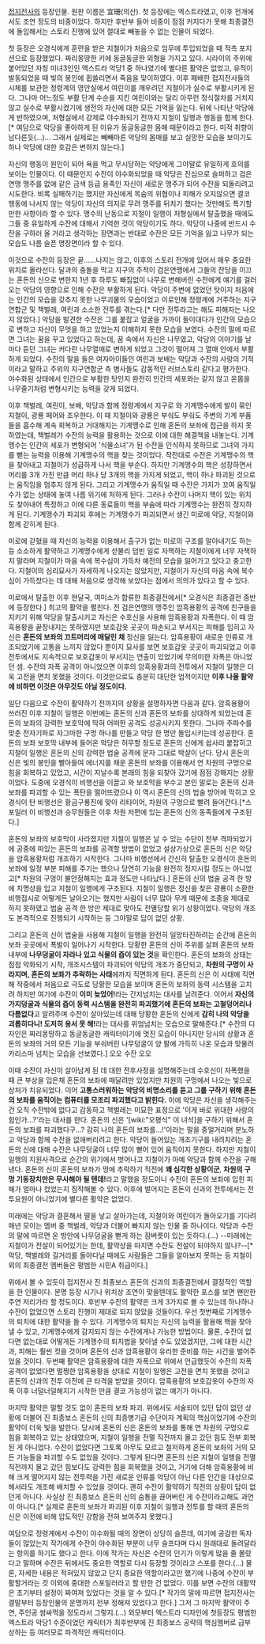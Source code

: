 [[접지전사]]의 등장인물. 원판 이름은 宜珊(의산). 첫 등장에는 엑스트라였고, 이후 전개에서도 조연 정도의 비중이었다. 하지만 후반부 들어 비중이 점점 커지다가 못해 최종결전에 돌입해서는 스토리 진행에 있어 절대로 빼놓을 수 없는 인물이 되었다.

첫 등장은 오경식에게 훈련을 받은 지철이가 처음으로 임무에 투입되었을 때 적측 포지션으로 등장했었다. 짜리몽땅한 키에 동글동글한 외형을 가지고 있다. 시라이의 주위에 붙어있던 자칭 미녀3인인 엑스트라 악당1 중 하나였기에 별다른 활약은 없었고, 유적이 발동되었을 때 빛의 봉인에 휩쓸리면서 죽음을 맞이하였다. 이후 패배한 접지전사들의 시체를 보관한 정령계의 영안실에서 여린이를 깨우려던 지철이가 실수로 부활시키게 된다. 그나마 어느정도 부활 단계 수순을 지킨 여린이와는 달리 아무런 정식절차를 거치지 않고 실수로 부활시켰기에 생전의 자신에 대한 모든 기억을 잃는다. 뒤에 나타난 악당에게 반하였으며, 처형실에서 강제로 야수화되기 전까지 지철이 일행과 행동을 함께 한다.[* 여담으로 악당을 좋아하게 된 이유가 동글동글한 몸매 때문이라고 한다. 미적 취향이 남다른듯(...)... 그래서 실제로는 빼빼마른 악당의 몸매를 보고 실망한 모습을 보이기도 하나 악당에 대한 호감은 변하지 않는다.]

자신의 행동이 원인이 되어 욕을 먹고 무시당하는 악당에게 그야말로 유일하게 호의를 보이는 인물이다. 이 때문인지 수잔이 야수화되었을 때 악당은 진심으로 슬퍼하고 검은연맹 맹주를 없애 같은 금색 등급 용족인 자신이 새로운 맹주가 되어 수잔을 되돌리려고 시도한다. 비록 실패하기는 했지만 자신에게 목숨의 위협이나 피해가 오지않으면 결코 행동에 나서지 않는 악당이 자신의 의지로 무려 맹주를 뒤치기 했다는 것만해도 특기할만한 사항이라 할 수 있다. 맹수의 난동으로 지철이 일행이 처형실에서 탈출했을 때에도 그들 중 유일하게 수잔에 대해서 기억한 것이 악당이기도 하다. 악당이 나중에 반드시 수잔을 구하러 올 거라고 생각하는 장면과는 반대로 수잔은 모든 기억을 잃고 나무가 되는 모습도 나름 슬픈 명장면이라 할 수 있다.

이것으로 수잔의 등장은 끝......나지는 않고, 이후의 스토리 전개에 있어서 매우 중요한 위치로 올라선다. 달과의 충돌을 막고 지구의 주적이 검은연맹에서 그들의 잔당을 이끄는 혼돈의 신으로 변한지 1년 후 하루도 빠짐없이 나무로 변해버린 수잔에게 얘기를 걸러오는 악당의 영향으로 인해 수잔은 부활하게 된다. 악당이 주변에 없었던 탓이지 처음에는 인간의 모습을 갖추지 못한 나무괴물의 모습이었고 이로인해 정령계에 거주하는 지구연합군 및 책벌레, 여린과 소소한 전투를 겪는다.[* 다만 전투라고는 해도 피해자는 나오지 않았다.] 악당을 발견한 수잔은 그를 붙잡고 얼굴을 가까이 들이대다가 인간의 모습으로 변하고 자신이 무엇을 하고 있었는지 이해하지 못한 모습을 보였다. 수잔의 말에 따르면 그녀는 꿈을 꾸고 있었다고 하는데, 꿈 속에서 자신은 나무였고, 악당의 이야기를 날마다 듣던 그녀는 커다란 나무열매로 변하게 되었고 그것이 떨어져 그 열매 안에서 부활하게 되었다. 수잔의 말을 들은 여자아이들인 여린과 보배는 악당과 수잔의 사랑의 기적이라고 말하고 주위의 지구연합군 측 병사들도 감동적인 러브스토리 같다고 평가한다. 야수화된 상태에서 인간으로 부활한 탓인지 완전히 인간의 세포와는 같지 않고 온몸을 나무줄기처럼 변형시키는 능력을 갖게 되었다.

이후 책벌레, 여린이, 보배, 악당과 함께 정령계에서 지구로 와 기계맹수에게 발이 묶인 지철이, 광룡 페어와 조우한다. 이 때 지철이와 광룡은 부숴도 부숴도 주변의 기계 부품들을 흡수해 계속 회복하고 거대해지는 기계맹수로 인해 혼돈의 보좌에 접근을 하지 못하였는데, 책벌레가 수잔의 능력을 활용하는 것으로 이에 대한 해결책을 내놓는다. 기계맹수는 인간의 세포가 변형되어 '식물소녀'가 된 수잔을 인식하지 못하므로 그녀의 가지를 뻗는 능력을 이용해 기계맹수의 핵을 찾는 것이었다. 작전대로 수잔은 기계맹수의 핵을 찾아내고 지철이가 성급하게 나서 핵을 부순다. 하지만 기계맹수의 핵은 성장하면서 머리를 3개 가진 만큼 머리 하나 당 3개의 핵을 가지게 되었고, 핵이 하나 파괴된 것으로는 움직임을 멈추지 않게 된다. 그리고 기계맹수가 움직일 때 수잔은 가지가 꼬여 움직일 수가 없는 상태에 놓여 나름 위기에 처하게 된다. 그러나 수잔이 나머지 핵이 있는 위치도 찾아내어 특정하고 이에 다른 동료들이 핵을 부숨에 따라 기계맹수는 완전히 정지하게 된다. 기계맹수가 파괴되 후에는 기계맹수가 파괴되면서 생긴 미로에 악당, 지철이와 함께 갇히게 된다.

미로에 갇혔을 때 자신의 능력을 이용해서 출구가 없는 미로의 구조를 알아내기도 하는 등 소소하게 활약하고 기계맹수에게 섣불리 덤빈 일로 자책하는 지철이에게 너무 자책하지 말라며 지철이가 마음 속에 복수심이 가득차 예전의 모습을 잃어가고 있다고 충고한다. 지철이의 심리묘사가 자세하게 나오지는 않았지만, 지철이가 자신의 마음 속에 복수심이 가득찼다는 데 대해 처음으로 생각해 보았다는 점에서 의의가 있다고 할 수 있다.

미로에서 탈출한 이후 현달국, 여미소가 합류한 최종결전에서[* 오경식은 최종결전 중반에 등장한다.] 최고의 활약을 펼친다. 전 검은연맹의 맹주인 암흑용황의 공격에 친구들을 지키기 위해 악당을 탈출시키고 자신은 수호신을 사용해 암흑용황과 자폭한다. 이 때 암흑용황을 끝장내지는 못하였지만 보호갑옷 곳곳이 파손되고 부서지는 피해를 입히고 자신은 '''혼돈의 보좌의 끄트머리에 매달린 채''' 정신을 잃는다. 암흑용황이 새로운 인류로 개조되었기에 고통을 느끼지 않았다 뿐이지 묘사를 보면 보호갑옷 곳곳이 파괴되었고 이후 전투에서도 지속적으로 보호갑옷이 부서지는 연출이 있었기에 무의미한 자폭은 아니었던 셈. 수잔의 자폭 공격이 아니었으면 이후의 암흑용황과의 전투에서 지철이 일행은 더욱 고전을 면치 못했을 것이다. 이것만으로도 충분히 대단한 업적이지만 '''이후 나올 활약에 비하면 이것은 아무것도 아닐 정도이다.'''

일단 다음으로 수잔이 활약하기 전까지의 상황을 설명하자면 다음과 같다. 암흑용황이 쓰러진 이후 지철이 일행은 이번에는 혼돈의 신과 혼돈의 보좌를 상대하게 되었는데 혼돈의 보좌의 강력한 보호막에 막혀 어떠한 공격도 성공시키지 못한다. 그나마 주파수를 맞춘 전자기파로 자그마한 구멍 하나를 만들고 악당 한 명만 돌입시키는데 성공한다. 혼돈의 보좌 보호막 내부에 들어온 악당은 허무할 정도로 혼돈의 신에게 쉽사리 붙잡히고 지철이 일행은 혼돈의 신의 강력한 법술 공격에 문자 그대로 박살이 난다. 당시 혼돈의 신은 빛의 봉인을 빨아들여 에너지를 채운 혼돈의 보좌를 이용해서 연 차원의 구멍으로 힘을 회복하고 있었고, 시간이 지날수록 본래의 힘을 되찾아 갔기에 점점 강해지는 상황이었다. 도중에 오경식이 비행선을 이끌고 와 보호막을 부수고 본인 말로는 혼돈의 신과 보좌를 파괴할 수 있는 폭탄을 떨어뜨렸으나 이 역시 혼돈의 신의 법술 방어에 막히고 오경식이 탄 비행선은 황금구룡진에 맞아 리타이어, 차원의 구멍으로 빨려 들어간다.[*스포일러 이 비행선과 승무원들은 이후 차원 저편에 있는 혼돈의 신의 동족들에게 구조된다.]

혼돈의 보좌의 보호막이 사라졌지만 지철이 일행은 날 수 있는 수단이 전부 격파되었기에 공중에 떠있는 혼돈의 보좌를 공격할 방법이 없었고 설상가상으로 혼돈의 신은 악당을 암흑용황처럼 개조하기 시작한다. 그나마 비행선에서 간신히 탈출한 오경식이 혼돈의 보좌에 일정 부분 피해를 주기는 했으나 당연히 기능을 완전히 정지시킬 정도는 아니었고[* 차원의 구멍이 불안정해지는 효과 정도만 나타났다.] 혼돈의 신의 법술 공격 한 방에 치명상을 입고 지철이 일행에게 구조된다. 지철이 일행은 정신을 찾은 광룡이 소환한 비행접시로 어떻게든 날아오기는 했지만 사람이 너무 많아 무게 때문에 조종을 제대로 하지 못하였고 법술 공격 한 방만 제대로 맞아도 전멸당할 위기 상황이었다. 악당의 개조도 본격적으로 진행되기 시작하는 등 그야말로 답이 없던 상황.

그리고 혼돈의 신이 법술을 사용해 지철이 일행을 완전히 일망타진하려는 순간에 혼돈의 보좌 곳곳에서 폭발이 일어나기 시작한다. 당황한 혼돈의 신이 주위를 살펴 혼돈의 보좌 내부에 '''나무덩굴이 자라나 있고 식물의 즙이 있는 것'''을 확인한다. 혼돈의 보좌의 상태는 점점 악화되기 시작, 개조시스템이 파괴되어 악당의 개조가 중단되고, '''차원의 구멍이 사라지며, 혼돈의 보좌가 추락하는 사태'''에까지 직면하게 된다. 혼돈의 신은 이 사태에 직면해 작중에서 처음으로 극도로 당황한 모습을 보이며 혼돈의 보좌의 동력 시스템을 고치려 하지만 여기에 수잔이 '''이미 늦었어!'''라는 간지넘치는 대사를 날려준다. 이어서 '''자신의 가지덩굴과 식물의 즙이 동력 시스템을 완전히 파괴했기에 혼돈의 보좌는 고철덩어리나 다름없다'''고 알려주며 수잔이 살아있는데 대해 당황한 혼돈의 신에게 '''감히 나의 악당을 괴롭히다니! 도저히 용서 못 해!'''라는 대사를 위엄넘치는 모습으로 말해준다.[* 수잔의 디자인은 짜리몽땅하고 동글동글한 캐릭터이기에 멋진 모습이 아니지만 당시의 상황과 혼돈의 보좌의 거의 모든 기능을 부숴버린 나무덩굴이 양 팔에 가득히 나온 모습과 맞물려 카리스마 넘치는 모습을 선보였다.] 오오 수잔 오오

이때 수잔이 자신이 살아남게 된 데 대한 전후사정을 설명해주는데 수호신이 자폭했을 때 큰 부상을 입은채 혼돈의 보좌에 매달려만 있었지만 차원의 구멍에서 나오는 빛으로 상처가 치유되었다. 이어 '''고통스러워하는 악당의 비명소리를 듣고 그를 구하기 위해 혼돈의 보좌를 움직이는 컴퓨터를 모조리 파괴했다고 밝힌다.''' 이에 악당은 자신을 생각해주는 건 오직 수잔밖에 없다고 감동하고 책벌레는 미묘한 표정으로 '이게 바로 위대한 사랑의 힘인가...?'라는 대사를 한다. 혼돈의 신은 '[wiki:"오평식" 이 녀석]을 구하기 위해서 혼돈의 보좌를 파괴했다구...? 감히 나의 혼돈의 보좌를...!'이라는 말을 중얼거리며 분노하고 악당과 함께 수잔을 없애버리려고 한다. 악당이 들어있는 개조기구를 내려치려는 혼돈의 신에 대해 수잔은 나무덩굴이 너무 많이 뻗어 있어 움직이지 못한다. 하지만 지철이 일행의 지원사격으로 순간의 위기에서 벗어나고 지철이가 아예 악당과 함께 수잔을 구해낸다. 혼돈의 신이 혼돈의 보좌가 땅에 추락하기 직전에 '''꽤 심각한 상황이군''', '''차원의 구멍 기동장치만은 무사해야 될 텐데!'''라고 말했을 정도이니 수잔이 혼돈의 보좌에 입힌 피해가 얼마나 컸었는지 짐작해볼 수 있다. 이후에 벌어지는 혼돈의 신과의 전투에서는 전투요원이 아니었기에 별다른 활약은 없었다.

미래에는 악당과 결혼해서 딸을 낳고 살아가는데, 지철이와 여린이가 돌아오기를 기다려 매년 모이는 멤버 중 책벌레, 악당과 더불어 빠지지 않는 인물 중 하나이다. 악당과 수잔의 말에 따르면 온 방안에 나무덩굴을 뻗게 하는 잠버릇이 있는 듯하다.(...) --미래에는 지철이가 전설이 되어있기는 한데, 활약상을 따지면 수잔도 전설이 되야하지 않나?--[* 악당, 책벌레와 길거리를 돌아다닐 때에도 사람들은 그들을 알아보지 못하는 등 지철이 외의 최종결전 멤버들은 평범한 시민A 취급이다.]

위에서 볼 수 있듯이 접지전사 진 최종보스 혼돈의 신과의 최종결전에서 결정적인 역할을 한 인물이다. 분명 등장 시기나 위치상 조연이 맞을텐데도 활약한 포스를 보면 왠만한 주연 저리가라 할 정도이다. 후반부 수잔의 활약은 크게 3가지로 볼 수 있는데 하나하나 수잔이 없었으면 스토리 진행이 제대로 되지 않았을 것들이다. 우선 첫번째로 기계맹수의 퇴치에 대한 활약을 들 수 있다. 기계맹수의 퇴치는 자신의 능력을 활용해 핵을 찾아낼 수 있고, 기계맹수에게 감지되지 않는 수잔에게나 가능한 방법이다. 물론, 수잔이 없다면 없는대로 어떻게든 기계맹수의 퇴치법을 찾아낼 수도 있었겠지만, 그에 대한 시간과, 피해는 훨씬 컷을 것이며 혼돈의 신과 암흑용황이 유리한 준비를 하는 시간을 벌어주었을 것이다. 두번째 활약은 암흑용황에 대한 자폭으로 위에서 언급했듯이 수잔의 자폭 공격이 없었다면 멀쩡한 암흑용황을 상대로 지철이 일행은 고전을 면치 못했을 것이고 혼돈의 신과의 전투 이전에 큰 타격을 받았을 것이다. 암흑용황의 보호갑옷이 수잔의 자폭 이후 너덜너덜해지기 시작한 만큼 결코 가능성이 없는 얘기가 아니다.

마지막 활약은 말할 것도 없이 혼돈의 보좌 파괴. 위에서도 서술되어 있던 답이 없던 상황에 더불어 진 최종보스 혼돈의 신의 최종병기급 수단이자 계획의 핵심이었기에 수잔의 활약이 더욱 빛을 발한다. 당시에 혼돈의 신은 혼돈의 보좌를 통해 연 차원의 구멍으로 힘을 회복하고 있는 상태였으며, 지철이 일행을 전멸 직전까지 몰고 갔던 힘도 전부 회복된 게 아니었다. 수잔이 없었다면 그토록 아무도 모르고 철저하게 혼돈의 보좌의 거의 모든 기능들을 파괴할 수도 없었을 것이다. 그렇게 된다면 혼돈의 신은 지철이 일행을 전멸 직전까지 몰고 갔던 힘보다도 강력한 힘을 회복했을 것이고, 거기에 더해 암흑용황에 비해 크게 떨어지지 않는 전투력을 가진 새로운 인류를 악당이 아닌 다른 인간을 대상으로 해서라도 개조해 배치할 수 있었을 것이다. 괜히 수잔이 활약하기 직전의 상황이 답이 없던게 아니다. 사실상 진 최종보스 혼돈의 신의 숨통을 끊어버린 게 수잔이라고해도 과언이 아니다.[* 실제로 혼돈의 보좌가 파괴된 이후 지철이 일행과 전투를 할 때의 혼돈의 신은 이전에 비해 압도적인 강함을 전혀 보여주지 못했다.]

여담으로 정령계에서 수잔이 야수화될 때의 장면이 상당히 슬픈데, 여기에 공감한 독자들이 많았는지 작가에게 수잔이 야수화된 부분이 너무 슬프다며 다시 원래대로 돌려달라는 항의를 하기도 했다고 한다. 이에 작가는 자신은 수잔의 인기가 이렇게 많을 줄 몰랐다고 말하며 수잔은 뒤에서도 중요한 역할로 다시 등장할 것이라고 스포를 한다.(...) 물론, 자세한 내용은 적혀있지 않았고 단지 중요한 역할이라고만 했기에 나중에 수잔이 부활할거라는 것 이외에 중대한 스포일러라고 할 만한 건 없었다. 이를 보면 수잔의 대활약은 초기부터 설정이 짜여져 있었다는 것을 알 수 있다.[* 작가의 말에 따르면 접지전사는 결말부터 등장인물의 운명까지 전부 정해져 있었다고 한다.] 그저 그 마지막 활약이 주연, 주인공 쌈싸먹을 정도라서 그렇지.(...) 외모부터 엑스트라 디자인에 첫등장도 평범한 엑스트라 악당1 수준이었던 캐릭터가 최후반부에 진 최종보스 공략의 핵심멤버로 급부상하는 등 여러모로 파격적인 캐릭터이다.
